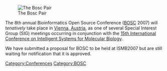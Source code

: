 [[Image:Pear.png|The Bosc Pair]]


The 8th annual Bioinformatics Open Source Conference ([[BOSC]] 2007) will ''tenatively'' take place in [[wp:Vienna, Austria|Vienna, Austria]], as one of several Special Interest Group (SIG) meetings occurring in conjunction with the [http://www.iscb.org/ismbeccb2007/ 15th International Conference on Intelligent Systems for Molecular Biology]. 

We have submitted a proposal for BOSC to be held at ISMB2007 but are still waiting for notification that it is approved.

[[Category:Conferences]] [[Category:BOSC]]